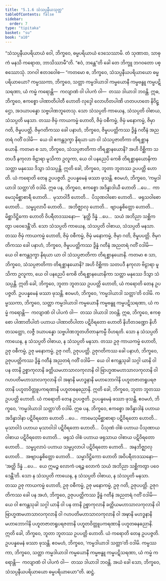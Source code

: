 ```yaml
---
title: "5.1.6 သံသပ္ပနီယသုတ္တ"
tableOfContents: false
sidebar:
  order: 7
type: "tipitaka"
basket: "su"
book: "a10"
---
```



<DynamicBreadcrumb />

<Division number="216" book="a10">

<Paragraph number="1429" book="a10">
“သံသပ္ပနီယပရိယာယံ ဝေါ, ဘိက္ခဝေ, ဓမ္မပရိယာယံ ဒေသေဿာမိ. တံ သုဏာထ, သာဓုကံ မနသိ ကရောထ, ဘာသိဿာမီ”တိ. “ဧဝံ, ဘန္တေ”တိ ခေါ တေ ဘိက္ခူ ဘဂဝတော ပစ္စဿောသုံ. ဘဂဝါ ဧတဒဝေါစ—
</Paragraph>

<Paragraph number="1430" book="a10">
“ကတမော စ, ဘိက္ခဝေ, သံသပ္ပနီယပရိယာယော ဓမ္မပရိယာယော? ကမ္မဿကာ, ဘိက္ခဝေ, သတ္တာ ကမ္မဒါယာဒါ ကမ္မယောနီ ကမ္မဗန္ဓူ ကမ္မပဋိသရဏာ, ယံ ကမ္မံ ကရောန္တိ—  ကလျာဏံ ဝါ ပါပကံ ဝါ—  တဿ ဒါယာဒါ ဘဝန္တိ.
</Paragraph>

<Paragraph number="1431" book="a10">
ဣဓ, ဘိက္ခဝေ, ဧကစ္စော ပါဏာတိပါတီ ဟောတိ လုဒ္ဒေါ လောဟိတပါဏိ ဟတပဟတေ နိဝိဋ္ဌော, အဒယာပန္နော သဗ္ဗပါဏဘူတေသု. သော သံသပ္ပတိ ကာယေန, သံသပ္ပတိ ဝါစာယ, သံသပ္ပတိ မနသာ. တဿ ဇိမှံ ကာယကမ္မံ ဟောတိ, ဇိမှံ ဝစီကမ္မံ, ဇိမှံ မနောကမ္မံ, ဇိမှာ ဂတိ, ဇိမှုပပတ္တိ.
</Paragraph>

<Paragraph number="1432" book="a10">
ဇိမှဂတိကဿ ခေါ ပနာဟံ, ဘိက္ခဝေ, ဇိမှုပပတ္တိကဿ ဒွိန္နံ ဂတီနံ အညတရံ ဂတိံ ဝဒါမိ—  ယေ ဝါ ဧကန္တဒုက္ခာ နိရယာ ယာ ဝါ သံသပ္ပဇာတိကာ တိရစ္ဆာနယောနိ. ကတမာ စ သာ, ဘိက္ခဝေ, သံသပ္ပဇာတိကာ တိရစ္ဆာနယောနိ? အဟိ ဝိစ္ဆိကာ သတပဒီ နကုလာ ဗိဠာရာ မူသိကာ ဥလူကာ, ယေ ဝါ ပနညေပိ ကေစိ တိရစ္ဆာနယောနိကာ သတ္တာ မနုဿေ ဒိသွာ သံသပ္ပန္တိ. ဣတိ ခေါ, ဘိက္ခဝေ, ဘူတာ ဘူတဿ ဥပပတ္တိ ဟောတိ. ယံ ကရောတိ တေန ဥပပဇ္ဇတိ. ဥပပန္နမေနံ ဖဿာ ဖုသန္တိ. ဧဝမဟံ, ဘိက္ခဝေ, ‘ကမ္မဒါယာဒါ သတ္တာ’တိ ဝဒါမိ.
</Paragraph>

<Paragraph number="1433" book="a10">
ဣဓ ပန, ဘိက္ခဝေ, ဧကစ္စော အဒိန္နာဒါယီ ဟောတိ …ပေ…  ကာမေသုမိစ္ဆာစာရီ ဟောတိ…  မုသာဝါဒီ ဟောတိ…  ပိသုဏဝါစော ဟောတိ…  ဖရုသဝါစော ဟောတိ…  သမ္ဖပ္ပလာပီ ဟောတိ…  အဘိဇ္ဈာလု ဟောတိ…  ဗျာပန္နစိတ္တော ဟောတိ…  မိစ္ဆာဒိဋ္ဌိကော ဟောတိ ဝိပရီတဒဿနော—  ‘နတ္ထိ ဒိန္နံ …ပေ…  သယံ အဘိညာ သစ္ဆိကတွာ ပဝေဒေန္တီ’တိ. သော သံသပ္ပတိ ကာယေန, သံသပ္ပတိ ဝါစာယ, သံသပ္ပတိ မနသာ. တဿ ဇိမှံ ကာယကမ္မံ ဟောတိ, ဇိမှံ ဝစီကမ္မံ, ဇိမှံ မနောကမ္မံ, ဇိမှာ ဂတိ, ဇိမှုပပတ္တိ.
</Paragraph>

<Paragraph number="1434" book="a10">
ဇိမှဂတိကဿ ခေါ ပနာဟံ, ဘိက္ခဝေ, ဇိမှုပပတ္တိကဿ ဒွိန္နံ ဂတီနံ အညတရံ ဂတိံ ဝဒါမိ—  ယေ ဝါ ဧကန္တဒုက္ခာ နိရယာ ယာ ဝါ သံသပ္ပဇာတိကာ တိရစ္ဆာနယောနိ. ကတမာ စ သာ, ဘိက္ခဝေ, သံသပ္ပဇာတိကာ တိရစ္ဆာနယောနိ? အဟိ ဝိစ္ဆိကာ သတပဒီ နကုလာ ဗိဠာရာ မူသိကာ ဥလူကာ, ယေ ဝါ ပနညေပိ ကေစိ တိရစ္ဆာနယောနိကာ သတ္တာ မနုဿေ ဒိသွာ သံသပ္ပန္တိ. ဣတိ ခေါ, ဘိက္ခဝေ, ဘူတာ ဘူတဿ ဥပပတ္တိ ဟောတိ, ယံ ကရောတိ တေန ဥပပဇ္ဇတိ. ဥပပန္နမေနံ ဖဿာ ဖုသန္တိ. ဧဝမဟံ, ဘိက္ခဝေ, ‘ကမ္မဒါယာဒါ သတ္တာ’တိ ဝဒါမိ. ကမ္မဿကာ, ဘိက္ခဝေ, သတ္တာ ကမ္မဒါယာဒါ ကမ္မယောနီ ကမ္မဗန္ဓူ ကမ္မပဋိသရဏာ, ယံ ကမ္မံ ကရောန္တိ—  ကလျာဏံ ဝါ ပါပကံ ဝါ—  တဿ ဒါယာဒါ ဘဝန္တိ.
</Paragraph>

<Paragraph number="1435" book="a10">
ဣဓ, ဘိက္ခဝေ, ဧကစ္စော ပါဏာတိပါတံ ပဟာယ ပါဏာတိပါတာ ပဋိဝိရတော ဟောတိ နိဟိတဒဏ္ဍော နိဟိတသတ္ထော, လဇ္ဇီ ဒယာပန္နော သဗ္ဗပါဏဘူတဟိတာနုကမ္ပီ ဝိဟရတိ. သော န သံသပ္ပတိ ကာယေန, န သံသပ္ပတိ ဝါစာယ, န သံသပ္ပတိ မနသာ. တဿ ဥဇု ကာယကမ္မံ ဟောတိ, ဥဇု ဝစီကမ္မံ, ဥဇု မနောကမ္မံ, ဥဇု ဂတိ, ဥဇုပပတ္တိ.
</Paragraph>

<Paragraph number="1436" book="a10">
ဥဇုဂတိကဿ ခေါ ပနာဟံ, ဘိက္ခဝေ, ဥဇုပပတ္တိကဿ ဒွိန္နံ ဂတီနံ အညတရံ ဂတိံ ဝဒါမိ—  ယေ ဝါ ဧကန္တသုခါ သဂ္ဂါ ယာနိ ဝါ ပန တာနိ ဥစ္စာကုလာနိ ခတ္တိယမဟာသာလကုလာနိ ဝါ ဗြာဟ္မဏမဟာသာလကုလာနိ ဝါ ဂဟပတိမဟာသာလကုလာနိ ဝါ အဍ္ဎာနိ မဟဒ္ဓနာနိ မဟာဘောဂါနိ ပဟူတဇာတရူပရဇတာနိ ပဟူတဝိတ္တူပကရဏာနိ ပဟူတဓနဓညာနိ. ဣတိ ခေါ, ဘိက္ခဝေ, ဘူတာ ဘူတဿ ဥပပတ္တိ ဟောတိ. ယံ ကရောတိ တေန ဥပပဇ္ဇတိ. ဥပပန္နမေနံ ဖဿာ ဖုသန္တိ. ဧဝမဟံ, ဘိက္ခဝေ, ‘ကမ္မဒါယာဒါ သတ္တာ’တိ ဝဒါမိ.
</Paragraph>

<Paragraph number="1437" book="a10">
ဣဓ ပန, ဘိက္ခဝေ, ဧကစ္စော အဒိန္နာဒါနံ ပဟာယ အဒိန္နာဒါနာ ပဋိဝိရတော ဟောတိ …ပေ…  ကာမေသုမိစ္ဆာစာရာ ပဋိဝိရတော ဟောတိ…  မုသာဝါဒံ ပဟာယ မုသာဝါဒါ ပဋိဝိရတော ဟောတိ…  ပိသုဏံ ဝါစံ ပဟာယ ပိသုဏာယ ဝါစာယ ပဋိဝိရတော ဟောတိ…  ဖရုသံ ဝါစံ ပဟာယ ဖရုသာယ ဝါစာယ ပဋိဝိရတော ဟောတိ…  သမ္ဖပ္ပလာပံ ပဟာယ သမ္ဖပ္ပလာပါ ပဋိဝိရတော ဟောတိ…  အနဘိဇ္ဈာလု ဟောတိ…  အဗျာပန္နစိတ္တော ဟောတိ…  သမ္မာဒိဋ္ဌိကော ဟောတိ အဝိပရီတဒဿနော—  ‘အတ္ထိ ဒိန္နံ …ပေ…  ယေ ဣမဉ္စ လောကံ ပရဉ္စ လောကံ သယံ အဘိညာ သစ္ဆိကတွာ ပဝေဒေန္တီ’တိ. သော န သံသပ္ပတိ ကာယေန, န သံသပ္ပတိ ဝါစာယ, န သံသပ္ပတိ မနသာ. တဿ ဥဇု ကာယကမ္မံ ဟောတိ, ဥဇု ဝစီကမ္မံ, ဥဇု မနောကမ္မံ, ဥဇု ဂတိ, ဥဇုပပတ္တိ.
</Paragraph>

<Paragraph number="1438" book="a10">
ဥဇုဂတိကဿ ခေါ ပန အဟံ, ဘိက္ခဝေ, ဥဇုပပတ္တိကဿ ဒွိန္နံ ဂတီနံ အညတရံ ဂတိံ ဝဒါမိ—  ယေ ဝါ ဧကန္တသုခါ သဂ္ဂါ ယာနိ ဝါ ပန တာနိ ဥစ္စာကုလာနိ ခတ္တိယမဟာသာလကုလာနိ ဝါ ဗြာဟ္မဏမဟာသာလကုလာနိ ဝါ ဂဟပတိမဟာသာလကုလာနိ ဝါ အဍ္ဎာနိ မဟဒ္ဓနာနိ မဟာဘောဂါနိ ပဟူတဇာတရူပရဇတာနိ ပဟူတဝိတ္တူပကရဏာနိ ပဟူတဓနဓညာနိ. ဣတိ ခေါ, ဘိက္ခဝေ, ဘူတာ ဘူတဿ ဥပပတ္တိ ဟောတိ. ယံ ကရောတိ တေန ဥပပဇ္ဇတိ. ဥပပန္နမေနံ ဖဿာ ဖုသန္တိ. ဧဝမဟံ, ဘိက္ခဝေ, ‘ကမ္မဒါယာဒါ သတ္တာ’တိ ဝဒါမိ.
</Paragraph>

<Paragraph number="1439" book="a10">
ကမ္မဿကာ, ဘိက္ခဝေ, သတ္တာ ကမ္မဒါယာဒါ ကမ္မယောနီ ကမ္မဗန္ဓူ ကမ္မပဋိသရဏာ, ယံ ကမ္မံ ကရောန္တိ—  ကလျာဏံ ဝါ ပါပကံ ဝါ—  တဿ ဒါယာဒါ ဘဝန္တိ. အယံ ခေါ သော, ဘိက္ခဝေ, သံသပ္ပနီယပရိယာယော ဓမ္မပရိယာယော”တိ.

</Paragraph>
</Division>

<Paragraph number="1440" type="center" book="a10">
ဆဋ္ဌံ.
</Paragraph>